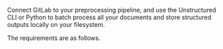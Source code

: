 Connect GitLab to your preprocessing pipeline, and use the Unstructured CLI or Python to batch process all your documents and store structured outputs locally on your filesystem.

The requirements are as follows. 


<SharedGitLab />
<SharedGitLabCLIAPI />
